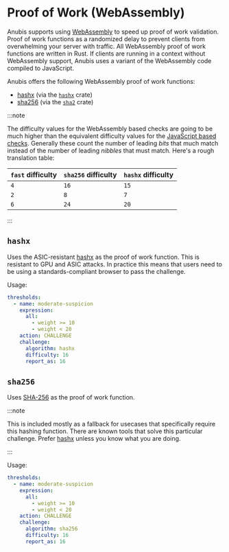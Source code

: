 # Proof of Work (WebAssembly)

Anubis supports using [WebAssembly](https://en.wikipedia.org/wiki/WebAssembly) to speed up proof of work validation. Proof of work functions as a randomized delay to prevent clients from overwhelming your server with traffic. All WebAssembly proof of work functions are written in Rust. If clients are running in a context without WebAssembly support, Anubis uses a variant of the WebAssembly code compiled to JavaScript.

Anubis offers the following WebAssembly proof of work functions:

- [hashx](#hashx) (via the [`hashx`](https://docs.rs/hashx/latest/hashx/index.html) crate)
- [sha256](#sha256) (via the [`sha2`](https://docs.rs/sha2/latest/sha2/) crate)

:::note

The difficulty values for the WebAssembly based checks are going to be much higher than the equivalent difficulty values for the [JavaScript based checks](./proof-of-work.mdx). Generally these count the number of leading _bits_ that much match instead of the number of leading _nibbles_ that must match. Here's a rough translation table:

| `fast` difficulty | `sha256` difficulty | `hashx` difficulty |
| :---------------- | :------------------ | :----------------- |
| `4`               | `16`                | `15`               |
| `2`               | `8`                 | `7`                |
| `6`               | `24`                | `20`               |

:::

## `hashx`

Uses the ASIC-resistant [hashx](https://github.com/tevador/hashx) as the proof of work function. This is resistant to GPU and ASIC attacks. In practice this means that users need to be using a standards-compliant browser to pass the challenge.

Usage:

```yaml
thresholds:
  - name: moderate-suspicion
    expression:
      all:
        - weight >= 10
        - weight < 20
    action: CHALLENGE
    challenge:
      algorithm: hashx
      difficulty: 16
      report_as: 16
```

## `sha256`

Uses [SHA-256](https://en.wikipedia.org/wiki/SHA-2) as the proof of work function.

:::note

This is included mostly as a fallback for usecases that specifically require this hashing function. There are known tools that solve this particular challenge. Prefer [hashx](#hashx) unless you know what you are doing.

:::

Usage:

```yaml
thresholds:
  - name: moderate-suspicion
    expression:
      all:
        - weight >= 10
        - weight < 20
    action: CHALLENGE
    challenge:
      algorithm: sha256
      difficulty: 16
      report_as: 16
```
